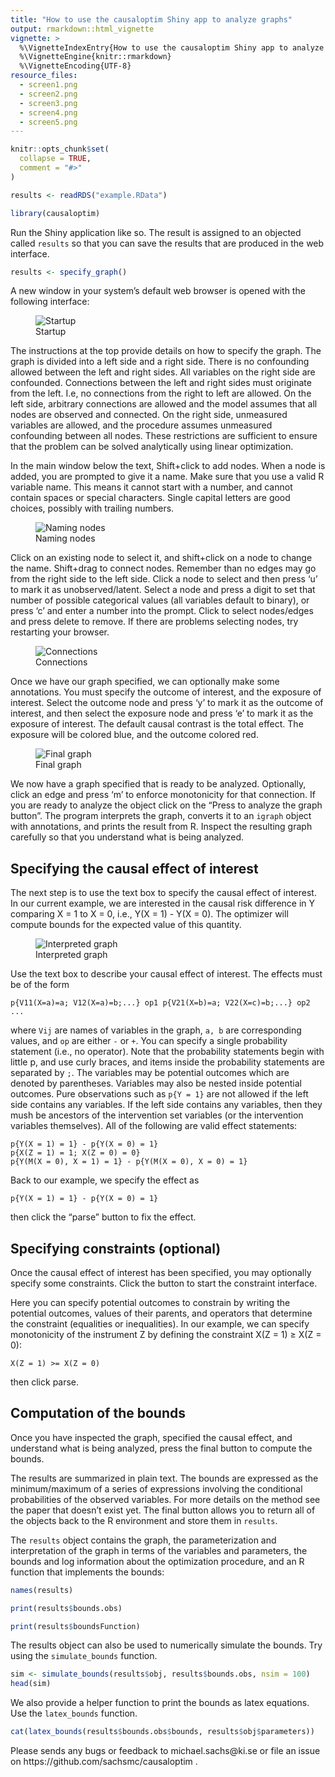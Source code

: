 ```yaml
---
title: "How to use the causaloptim Shiny app to analyze graphs"
output: rmarkdown::html_vignette
vignette: >
  %\VignetteIndexEntry{How to use the causaloptim Shiny app to analyze graphs}
  %\VignetteEngine{knitr::rmarkdown}
  %\VignetteEncoding{UTF-8}
resource_files:
  - screen1.png
  - screen2.png
  - screen3.png
  - screen4.png
  - screen5.png
---
```


```r
knitr::opts_chunk$set(
  collapse = TRUE,
  comment = "#>"
)

results <- readRDS("example.RData")
```

```r
library(causaloptim)
```

Run the Shiny application like so. The result is assigned to an objected called `results` so that you can save the results that are produced in the web interface. 

```r
results <- specify_graph()
```

A new window in your system's default web browser is opened with the following interface: 

![Startup](screen1.png)


The instructions at the top provide details on how to specify the graph. The graph is divided into a left side and a right side. There is no confounding allowed between the left and right sides. All variables on the right side are confounded. Connections between the left and right sides must originate from the left. I.e, no connections from the right to left are allowed. On the left side, arbitrary connections are allowed and the model assumes that all nodes are observed and connected. On the right side, unmeasured variables are allowed, and the procedure assumes unmeasured confounding between all nodes. These restrictions are sufficient to ensure that the problem can be solved analytically using linear optimization. 

In the main window below the text, Shift+click to add nodes. When a node is added, you are prompted to give it a name. Make sure that you use a valid R variable name. This means it cannot start with a number, and cannot contain spaces or special characters. Single capital letters are good choices, possibly with trailing numbers. 

![Naming nodes](screen2.png)

Click on an existing node to select it, and shift+click on a node to change the name. Shift+drag to connect nodes. Remember than no edges may go from the right side to the left side. Click a node to select and then press 'u' to mark it as unobserved/latent. Select a node and press a digit to set that number of possible categorical values (all variables default to binary), or press 'c' and enter a number into the prompt. Click to select nodes/edges and press delete to remove. If there are problems selecting nodes, try restarting your browser.  

![Connections](screen3.png)

Once we have our graph specified, we can optionally make some annotations. You must specify the outcome of interest, and the exposure of interest. Select the outcome node and press 'y' to mark it as the outcome of interest, and then select the exposure node and press 'e' to mark it as the exposure of interest. The default causal contrast is the total effect. The exposure will be colored blue, and the outcome colored red. 

![Final graph](screen4.png)

We now have a graph specified that is ready to be analyzed. Optionally, click an edge and press 'm' to enforce monotonicity for that connection. If you are ready to analyze the object click on the "Press to analyze the graph button". The program interprets the graph, converts it to an `igraph` object with annotations, and prints the result from R. Inspect the resulting graph carefully so that you understand what is being analyzed. 

## Specifying the causal effect of interest

The next step is to use the text box to specify the causal effect of interest. In our current example, we are interested in the causal risk difference in Y comparing X = 1 to X = 0, i.e., Y(X = 1) - Y(X = 0). The optimizer will compute bounds for the expected value of this quantity. 

![Interpreted graph](screen5.png)

Use the text box to describe your causal effect of interest. The effects must be of the form

```
p{V11(X=a)=a; V12(X=a)=b;...} op1 p{V21(X=b)=a; V22(X=c)=b;...} op2 ...
```

where `Vij` are names of variables in the graph, `a, b` are corresponding values, and `op` are either `-` or `+`. You can specify a single probability statement (i.e., no operator). Note that the probability statements begin with little p, and use curly braces, and items inside the probability statements are separated by `;`. The variables may be potential outcomes which are denoted by parentheses. Variables may also be nested inside potential outcomes. Pure observations such as `p{Y = 1}` are not allowed if the left side contains any variables. If the left side contains any variables, then they mush be ancestors of the intervention set variables (or the intervention variables themselves). All of the following are valid effect statements: 

```
p{Y(X = 1) = 1} - p{Y(X = 0) = 1}
p{X(Z = 1) = 1; X(Z = 0) = 0}
p{Y(M(X = 0), X = 1) = 1} - p{Y(M(X = 0), X = 0) = 1}
```

Back to our example, we specify the effect as

```
p{Y(X = 1) = 1} - p{Y(X = 0) = 1}
```

then click the "parse" button to fix the effect. 


## Specifying constraints (optional)

Once the causal effect of interest has been specified, you may optionally specify some constraints. Click the button to start the constraint interface. 

Here you can specify potential outcomes to constrain by writing the potential outcomes, values of their parents, and operators that determine the constraint (equalities or inequalities). In our example, we can specify monotonicity of the instrument Z by defining the constraint X(Z = 1) $\geq$ X(Z = 0): 

```
X(Z = 1) >= X(Z = 0)
```

then click parse. 


## Computation of the bounds

Once you have inspected the graph, specified the causal effect, and understand what is being analyzed, press the final button to compute the bounds. 

The results are summarized in plain text. The bounds are expressed as the minimum/maximum of a series of expressions involving the conditional probabilities of the observed variables. For more details on the method see the paper that doesn't exist yet. The final button allows you to return all of the objects back to the R environment and store them in `results`. 

The `results` object contains the graph, the parameterization and interpretation of the graph in terms of the variables and parameters, the bounds and log information about the optimization procedure, and an R function that implements the bounds: 

```r
names(results)

print(results$bounds.obs)

print(results$boundsFunction)
```


The results object can also be used to numerically simulate the bounds. Try using the `simulate_bounds` function. 


```r
sim <- simulate_bounds(results$obj, results$bounds.obs, nsim = 100)
head(sim)
```


We also provide a helper function to print the bounds as latex equations. Use the `latex_bounds` function. 

```r
cat(latex_bounds(results$bounds.obs$bounds, results$obj$parameters))

```


Please sends any bugs or feedback to michael.sachs@ki.se or file an issue on https://github.com/sachsmc/causaloptim . 



